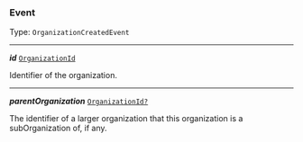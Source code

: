 


### Event

Type: `OrganizationCreatedEvent`

---

***id*** [`OrganizationId`](#organizationid)

Identifier of the organization.



---

***parentOrganization*** [`OrganizationId?`](#organizationid)

The identifier of a larger organization that this organization is a subOrganization of, if any.


